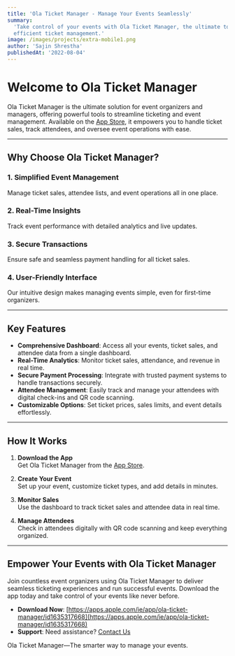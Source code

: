 ```yaml
---
title: 'Ola Ticket Manager - Manage Your Events Seamlessly'
summary:
  'Take control of your events with Ola Ticket Manager, the ultimate tool for
  efficient ticket management.'
image: /images/projects/extra-mobile1.png
author: 'Sajin Shrestha'
publishedAt: '2022-08-04'
---
```


# Welcome to Ola Ticket Manager

Ola Ticket Manager is the ultimate solution for event organizers and managers,
offering powerful tools to streamline ticketing and event management. Available
on the
[App Store](https://apps.apple.com/ie/app/ola-ticket-manager/id1635317668), it
empowers you to handle ticket sales, track attendees, and oversee event
operations with ease.

---

## Why Choose Ola Ticket Manager?

### 1. Simplified Event Management

Manage ticket sales, attendee lists, and event operations all in one place.

### 2. Real-Time Insights

Track event performance with detailed analytics and live updates.

### 3. Secure Transactions

Ensure safe and seamless payment handling for all ticket sales.

### 4. User-Friendly Interface

Our intuitive design makes managing events simple, even for first-time
organizers.

---

## Key Features

- **Comprehensive Dashboard**: Access all your events, ticket sales, and
  attendee data from a single dashboard.
- **Real-Time Analytics**: Monitor ticket sales, attendance, and revenue in real
  time.
- **Secure Payment Processing**: Integrate with trusted payment systems to
  handle transactions securely.
- **Attendee Management**: Easily track and manage your attendees with digital
  check-ins and QR code scanning.
- **Customizable Options**: Set ticket prices, sales limits, and event details
  effortlessly.

---

## How It Works

1. **Download the App**  
   Get Ola Ticket Manager from the
   [App Store](https://apps.apple.com/ie/app/ola-ticket-manager/id1635317668).

2. **Create Your Event**  
   Set up your event, customize ticket types, and add details in minutes.

3. **Monitor Sales**  
   Use the dashboard to track ticket sales and attendee data in real time.

4. **Manage Attendees**  
   Check in attendees digitally with QR code scanning and keep everything
   organized.

---

## Empower Your Events with Ola Ticket Manager

Join countless event organizers using Ola Ticket Manager to deliver seamless
ticketing experiences and run successful events. Download the app today and take
control of your events like never before.

- **Download Now**:
  [https://apps.apple.com/ie/app/ola-ticket-manager/id1635317668](https://apps.apple.com/ie/app/ola-ticket-manager/id1635317668)
- **Support**: Need assistance?
  [Contact Us](https://apps.apple.com/ie/app/ola-ticket-manager/id1635317668)

Ola Ticket Manager—The smarter way to manage your events.
